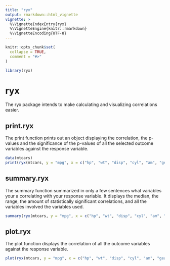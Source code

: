 ```yaml
---
title: "ryx"
output: rmarkdown::html_vignette
vignette: >
  %\VignetteIndexEntry{ryx}
  %\VignetteEngine{knitr::rmarkdown}
  %\VignetteEncoding{UTF-8}
---
```


```r
knitr::opts_chunk$set(
  collapse = TRUE,
  comment = "#>"
)
```

```r
library(ryx)
```

# ryx
The ryx package intends to make calculating and visualizing correlations easier.

## print.ryx
The print function prints out an object displaying the correlation, the p-values and the significance of the p-values of all the selected outcome variables against the response variable.
```r
data(mtcars)
print(ryx(mtcars, y = "mpg", x = c("hp", "wt", "disp", "cyl", "am", "gear")))
```


## summary.ryx
The summary function summarized in only a few sentences what variables your a correlating with your response variable. It displays the median, the range, the amount of statistically significant correlations, and all the variables involved the variables used.
```r
summary(ryx(mtcars, y = "mpg", x = c("hp", "wt", "disp", "cyl", "am", "gear")))
```


## plot.ryx
The plot function displays the correlation of all the outcome variables against the response variable.
```r
plot(ryx(mtcars, y = "mpg", x = c("hp", "wt", "disp", "cyl", "am", "gear")))
```

